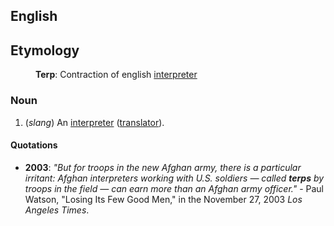 ==English==

==Etymology==
:'''Terp''': Contraction of english [[interpreter]]

===Noun===
#(''slang'') An [[interpreter]] ([[translator]]).

====Quotations====
* '''2003''': ''"But for troops in the new Afghan army, there is a particular irritant: Afghan interpreters working with U.S. soldiers &mdash; called '''terps''' by troops in the field &mdash; can earn more than an Afghan army officer."'' - Paul Watson, "Losing Its Few Good Men," in the November 27, 2003 <cite>Los Angeles Times</cite>.